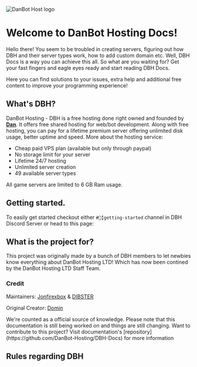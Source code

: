 
<Card>
  <Image
    src={Logo().src}
    alt="DanBot Host logo"
    height={128}
    width="auto"
    my={0}
    withoutTooltip
  />
</Card>

# Welcome to DanBot Hosting Docs!

Hello there! You seem to be troubled in creating servers, figuring out how DBH and their server types work, how to add custom domain etc. Well, DBH Docs is a way you can achieve this all. So what are you waiting for? Get your fast fingers and eagle eyes ready and start reading DBH Docs.

Here you can find solutions to your issues, extra help and additional free content to improve your programming experience!

## What's DBH?

DanBot Hosting - DBH is a free hosting done right owned and founded by [**Dan**](https://github.com/danielpmc). It offers free shared hosting for web/bot development. Along with free hosting, you can pay for a lifetime premium server offering unlimited disk usage, better uptime and speed. More about the hosting service:

- Cheap paid VPS plan (available but only through paypal)
- No storage limit for your server
- Lifetime 24/7 hosting
- Unlimited server creation
- 49 available server types

<Tip>All game servers are limited to 6 GB Ram usage.</Tip>

## Getting started.

To easily get started checkout either `#📗╏getting-started` channel in DBH Discord Server or head to this page:

<Redirect href="/getting-started" />

## What is the project for?

This project was originally made by a bunch of DBH members to let newbies know everything about DanBot Hosting LTD! Which has now been contined by the DanBot Hosting LTD Staff Team.

### Credit

Maintainers: [Jonfirexbox](https://github.com/kyro3400) & [DIBSTER](https://github.com/DEV-DIBSTER)

Original Creator: [Domin](https://github.com/domin-mnd)

<Tip>
  We're counted as a official source of knowledge. Please note that this
  documentation is still being worked on and things are still changing. Want to
  contribute to this project? Visit documentation's
  [repository](https://github.com/DanBot-Hosting/DBH-Docs) for more
  information
</Tip>

## Rules regarding DBH

<Redirect href="https://danbot.host/privacy" label="Privacy Policy" />
<Redirect href="https://danbot.host/tos" label="Terms Of Service" />
